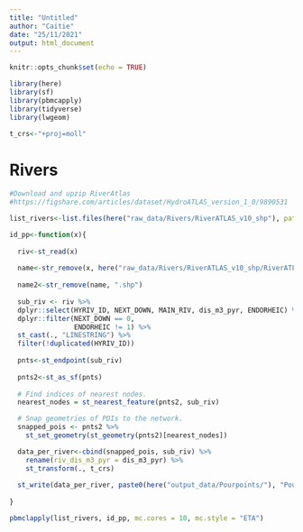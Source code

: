```yaml
---
title: "Untitled"
author: "Caitie"
date: "25/11/2021"
output: html_document
---
```


```r
knitr::opts_chunk$set(echo = TRUE)
```

```r
library(here)
library(sf)
library(pbmcapply)
library(tidyverse)
library(lwgeom)

t_crs<-"+proj=moll"

```


# Rivers

```r
#Download and upzip RiverAtlas
#https://figshare.com/articles/dataset/HydroATLAS_version_1_0/9890531
```

```r
list_rivers<-list.files(here("raw_data/Rivers/RiverATLAS_v10_shp"), pattern = "shp", full.names = T)
```

```r
id_pp<-function(x){
  
  riv<-st_read(x)
  
  name<-str_remove(x, here("raw_data/Rivers/RiverATLAS_v10_shp/RiverATLAS_v10_"))
  
  name2<-str_remove(name, ".shp")
  
  sub_riv <- riv %>% 
  dplyr::select(HYRIV_ID, NEXT_DOWN, MAIN_RIV, dis_m3_pyr, ENDORHEIC) %>% 
  dplyr::filter(NEXT_DOWN == 0,
                ENDORHEIC != 1) %>% 
  st_cast(., "LINESTRING") %>% 
  filter(!duplicated(HYRIV_ID))
  
  pnts<-st_endpoint(sub_riv) 
  
  pnts2<-st_as_sf(pnts)
  
  # Find indices of nearest nodes.
  nearest_nodes = st_nearest_feature(pnts2, sub_riv)

  # Snap geometries of POIs to the network.
  snapped_pois <- pnts2 %>%
    st_set_geometry(st_geometry(pnts2)[nearest_nodes])

  data_per_river<-cbind(snapped_pois, sub_riv) %>% 
    rename(riv_dis_m3_pyr = dis_m3_pyr) %>% 
    st_transform(., t_crs)
  
  st_write(data_per_river, paste0(here("output_data/Pourpoints/"), "Pourpoints_",name2, ".shp"), delete_layer =  TRUE)
  
}
```

```r
pbmclapply(list_rivers, id_pp, mc.cores = 10, mc.style = "ETA")
```